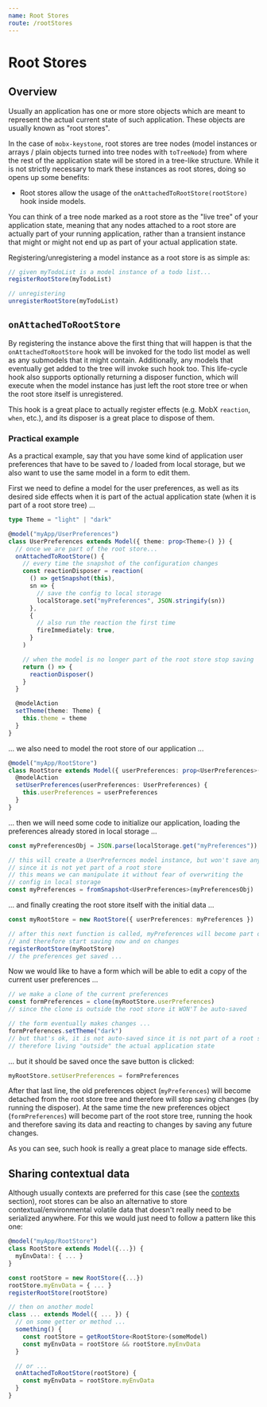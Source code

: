 ```yaml
---
name: Root Stores
route: /rootStores
---
```


# Root Stores

## Overview

Usually an application has one or more store objects which are meant to represent the actual current state of such application. These objects are usually known as "root stores".

In the case of `mobx-keystone`, root stores are tree nodes (model instances or arrays / plain objects turned into tree nodes with `toTreeNode`) from where the rest of the application state will be stored in a tree-like structure.
While it is not strictly necessary to mark these instances as root stores, doing so opens up some benefits:

- Root stores allow the usage of the `onAttachedToRootStore(rootStore)` hook inside models.

You can think of a tree node marked as a root store as the "live tree" of your application state, meaning that any nodes attached to a root store are actually part of your running application, rather than a transient instance that might or might not end up as part of your actual application state.

Registering/unregistering a model instance as a root store is as simple as:

```ts
// given myTodoList is a model instance of a todo list...
registerRootStore(myTodoList)

// unregistering
unregisterRootStore(myTodoList)
```

## `onAttachedToRootStore`

By registering the instance above the first thing that will happen is that the `onAttachedToRootStore` hook will be invoked for the todo list model as well as any submodels that it might contain. Additionally, any models that eventually get added to the tree will invoke such hook too.
This life-cycle hook also supports optionally returning a disposer function, which will execute when the model instance has just left the root store tree or when the root store itself is unregistered.

This hook is a great place to actually register effects (e.g. MobX `reaction`, `when`, etc.), and its disposer is a great place to dispose of them.

### Practical example

As a practical example, say that you have some kind of application user preferences that have to be saved to / loaded from local storage, but we also want to use the same model in a form to edit them.

First we need to define a model for the user preferences, as well as its desired side effects when it is part of the actual application state (when it is part of a root store tree) ...

```ts
type Theme = "light" | "dark"

@model("myApp/UserPreferences")
class UserPreferences extends Model({ theme: prop<Theme>() }) {
  // once we are part of the root store...
  onAttachedToRootStore() {
    // every time the snapshot of the configuration changes
    const reactionDisposer = reaction(
      () => getSnapshot(this),
      sn => {
        // save the config to local storage
        localStorage.set("myPreferences", JSON.stringify(sn))
      },
      {
        // also run the reaction the first time
        fireImmediately: true,
      }
    )

    // when the model is no longer part of the root store stop saving
    return () => {
      reactionDisposer()
    }
  }

  @modelAction
  setTheme(theme: Theme) {
    this.theme = theme
  }
}
```

... we also need to model the root store of our application ...

```ts
@model("myApp/RootStore")
class RootStore extends Model({ userPreferences: prop<UserPreferences>() }) {
  @modelAction
  setUserPreferences(userPreferences: UserPreferences) {
    this.userPreferences = userPreferences
  }
}
```

... then we will need some code to initialize our application, loading the preferences already stored in local storage ...

```ts
const myPreferencesObj = JSON.parse(localStorage.get("myPreferences"))

// this will create a UserPrefernces model instance, but won't save any changes yet
// since it is not yet part of a root store
// this means we can manipulate it without fear of overwriting the
// config in local storage
const myPreferences = fromSnapshot<UserPreferences>(myPreferencesObj)
```

... and finally creating the root store itself with the initial data ...

```ts
const myRootStore = new RootStore({ userPreferences: myPreferences })

// after this next function is called, myPreferences will become part of a root store
// and therefore start saving now and on changes
registerRootStore(myRootStore)
// the preferences get saved ...
```

Now we would like to have a form which will be able to edit a copy of the current user preferences ...

```ts
// we make a clone of the current preferences
const formPreferences = clone(myRootStore.userPreferences)
// since the clone is outside the root store it WON'T be auto-saved

// the form eventually makes changes ...
formPreferences.setTheme("dark")
// but that's ok, it is not auto-saved since it is not part of a root store,
// therefore living "outside" the actual application state
```

... but it should be saved once the save button is clicked:

```ts
myRootStore.setUserPreferences = formPreferences
```

After that last line, the old preferences object (`myPreferences`) will become detached from the root store tree and therefore will stop saving changes (by running the disposer).
At the same time the new preferences object (`formPreferences`) will become part of the root store tree, running the hook and therefore saving its data and reacting to changes by saving any future changes.

As you can see, such hook is really a great place to manage side effects.

## Sharing contextual data

Although usually contexts are preferred for this case (see the [contexts](./contexts) section), root stores can be also an alternative to store contextual/environmental volatile data that doesn't really need to be serialized anywhere.
For this we would just need to follow a pattern like this one:

```ts
@model("myApp/RootStore")
class RootStore extends Model({...}) {
  myEnvData!: { ... }
}

const rootStore = new RootStore({...})
rootStore.myEnvData = { ... }
registerRootStore(rootStore)

// then on another model
class ... extends Model({ ... }) {
  // on some getter or method ...
  something() {
    const rootStore = getRootStore<RootStore>(someModel)
    const myEnvData = rootStore && rootStore.myEnvData
  }

  // or ...
  onAttachedToRootStore(rootStore) {
    const myEnvData = rootStore.myEnvData
  }
}
```
